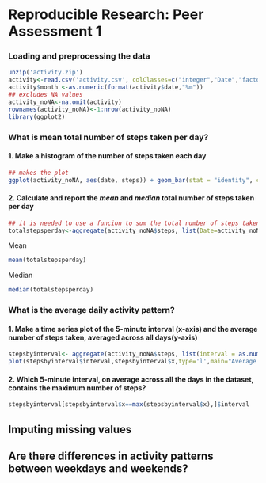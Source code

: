 # Reproducible Research: Peer Assessment 1


### Loading and preprocessing the data
```r
unzip('activity.zip')
activity<-read.csv('activity.csv', colClasses=c("integer","Date","factor"))
activity$month <-as.numeric(format(activity$date,"%m"))
## excludes NA values
activity_noNA<-na.omit(activity)
rownames(activity_noNA)<-1:nrow(activity_noNA)
library(ggplot2)
```

### What is mean total number of steps taken per day?

#### 1. Make a histogram of the number of steps taken each day

```r
## makes the plot
ggplot(activity_noNA, aes(date, steps)) + geom_bar(stat = "identity", colour = "green" , fill = "green", width = 0.8) + facet_grid(. ~ month, scales = "free") + labs(title = "1.Histogram of Total Number of Steps Taken Each Day", x = "Date", y = "Number of steps")
```

#### 2. Calculate and report the <i>mean</i> and <i>median</i> total number of steps taken per day

```r
## it is needed to use a funcion to sum the total number of steps taken each day
totalstepsperday<-aggregate(activity_noNA$steps, list(Date=activity_noNA$date), FUN = "sum")$x
```
Mean
```r
mean(totalstepsperday)
```
Median
```r
median(totalstepsperday)
```



### What is the average daily activity pattern?

#### 1. Make a time series plot of the 5-minute interval (x-axis) and the average number of steps taken, averaged across all days(y-axis)

```r
stepsbyinterval<- aggregate(activity_noNA$steps, list(interval = as.numeric(as.character(activity_noNA$interval))), FUN = "mean")
plot(stepsbyinterval$interval,stepsbyinterval$x,type='l',main="Average steps by 5-minute interval",xlab="5-minute interval",ylab="average steps")
```

#### 2. Which 5-minute interval, on average across all the days in the dataset, contains the maximum number of steps?

```r
stepsbyinterval[stepsbyinterval$x==max(stepsbyinterval$x),]$interval
```

## Imputing missing values



## Are there differences in activity patterns between weekdays and weekends?

